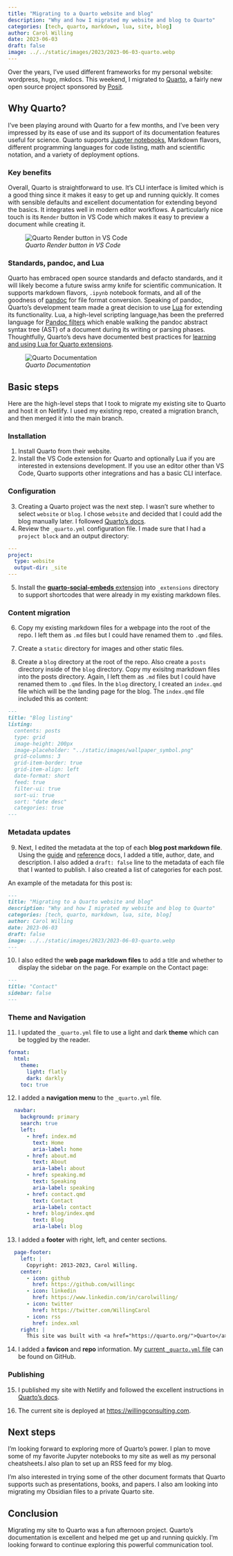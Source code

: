 ```yaml
---
title: "Migrating to a Quarto website and blog"
description: "Why and how I migrated my website and blog to Quarto"
categories: [tech, quarto, markdown, lua, site, blog]
author: Carol Willing
date: 2023-06-03
draft: false
image: ../../static/images/2023/2023-06-03-quarto.webp
---
```


Over the years, I've used different frameworks for my personal website: wordpress, hugo, mkdocs. This weekend, I migrated to [Quarto](https://quarto.org), a fairly new open source project sponsored by [Posit](https://posit.co/).

## Why Quarto?

I've been playing around with Quarto for a few months, and I've been very impressed by its ease of use and its support of its documentation features useful for science. Quarto supports [Jupyter notebooks](https://jupyter.org), Markdown flavors, different programming languages for code listing, math and scientific notation, and a variety of deployment options.

### Key benefits

Overall, Quarto is straightforward to use. It's CLI interface is limited which is a good thing since it makes it easy to get up and running quickly. It comes with sensible defaults and excellent documentation for extending beyond the basics. It integrates well in modern editor workflows. A particularly nice touch is its `Render` button in VS Code which makes it easy to preview a document while creating it.

![*Quarto Render button in VS Code*](../../static/images/2023/2023-06-03-quarto.webp)

### Standards, pandoc, and Lua

Quarto has embraced open source standards and defacto standards, and it will likely become a future swiss army knife for scientific communication. It supports markdown flavors, `.ipynb` notebook formats, and all of the goodness of [pandoc](https://pandoc.org) for file format conversion. Speaking of pandoc, Quarto's development team made a great decision to use [Lua](https://www.lua.org) for extending its functionality. Lua, a high-level scripting language,has been the preferred language for [Pandoc filters](https://pandoc.org/lua-filters.html) which enable walking the pandoc abstract syntax tree (AST) of a document during its writing or parsing phases. Thoughtfully, Quarto's devs have documented best practices for [learning and using Lua for Quarto extensions](https://quarto.org/docs/extensions/lua.html).

![*Quarto Documentation*](../../static/images/2023/2023-06-03-quarto-doc.webp)

## Basic steps

Here are the high-level steps that I took to migrate my existing site to Quarto and host it on Netlify. I used my existing repo, created a migration branch, and then merged it into the main branch.

### Installation

1. Install Quarto from their website.
2. Install the VS Code extension for Quarto and optionally Lua if you are interested in extensions development. If you use an editor other than VS Code, Quarto supports other integrations and has a basic CLI interface.

### Configuration

3. Creating a Quarto project was the next step. I wasn't sure whether to select `website` or `blog`. I chose `website` and decided that I could add the blog manually later. I followed [Quarto's docs](https://quarto.org/docs/websites/).
4. Review the `_quarto.yml` configuration file. I made sure that I had a `project block` and an output directory:

```yml
---
project:
  type: website
  output-dir: _site
---
```

5. Install the [**quarto-social-embeds** extension](https://github.com/sellorm/quarto-social-embeds) into `_extensions` directory to support shortcodes that were already in my existing markdown files.

### Content migration

6. Copy my existing markdown files for a webpage into the root of the repo. I left them as `.md` files but I could have renamed them to `.qmd` files.

7. Create a `static` directory for images and other static files.

8. Create a `blog` directory at the root of the repo. Also create a `posts` directory inside of the `blog` directory. Copy my exisitng markdown files into the posts directory. Again, I left them as `.md` files but I could have renamed them to `.qmd` files. In the `blog` directory, I created an `index.qmd` file which will be the landing page for the blog. The `index.qmd` file included this as content:

```md
---
title: "Blog listing"
listing:
  contents: posts
  type: grid
  image-height: 200px
  image-placeholder: "../static/images/wallpaper_symbol.png"
  grid-columns: 3
  grid-item-border: true
  grid-item-align: left
  date-format: short
  feed: true
  filter-ui: true
  sort-ui: true
  sort: "date desc"
  categories: true
---
```

### Metadata updates

9. Next, I edited the metadata at the top of each **blog post markdown file**. Using the [guide](https://quarto.org/docs/guide/) and [reference](https://quarto.org/docs/reference/) docs, I added a title, author, date, and description. I also added a `draft: false` line to the metadata of each file that I wanted to publish. I also created a list of categories for each post.

An example of the metadata for this post is:

```md
---
title: "Migrating to a Quarto website and blog"
description: "Why and how I migrated my website and blog to Quarto"
categories: [tech, quarto, markdown, lua, site, blog]
author: Carol Willing
date: 2023-06-03
draft: false
image: ../../static/images/2023/2023-06-03-quarto.webp
---
```

10. I also edited the **web page markdown files** to add a title and whether to display the sidebar on the page. For example on the Contact page:

```md
---
title: "Contact"
sidebar: false
---
```

### Theme and Navigation

11. I updated the `_quarto.yml` file to use a light and dark **theme** which can be toggled by the reader.

```yml
format:
  html:
    theme:
      light: flatly
      dark: darkly
    toc: true
```

12. I added a **navigation menu** to the `_quarto.yml` file.

```yml
  navbar:
    background: primary
    search: true
    left:
      - href: index.md
        text: Home
        aria-label: home
      - href: about.md
        text: About
        aria-label: about
      - href: speaking.md
        text: Speaking
        aria-label: speaking
      - href: contact.qmd
        text: Contact
        aria-label: contact
      - href: blog/index.qmd
        text: Blog
        aria-label: blog
```

13. I added a **footer** with right, left, and center sections.

```yml
  page-footer:
    left: |
      Copyright: 2013-2023, Carol Willing.
    center: 
      - icon: github
        href: https://github.com/willingc
      - icon: linkedin
        href: https://www.linkedin.com/in/carolwilling/
      - icon: twitter
        href: https://twitter.com/WillingCarol
      - icon: rss
        href: index.xml
    right: |
      This site was built with <a href="https://quarto.org/">Quarto</a>.
```

14. I added a **favicon** and **repo** information. My [current `_quarto.yml` file](https://github.com/willingc/willing-consulting-2022/blob/695f037ef5b4962bab07d7255b4d36f2602845ac/_quarto.yml) can be found on GitHub.

### Publishing

15. I published my site with Netlify and followed the excellent instructions in [Quarto's docs](https://quarto.org/docs/publishing/netlify.html).

16. The current site is deployed at [https://willingconsulting.com](https://willingconsulting.com).

## Next steps

I'm looking forward to exploring more of Quarto's power. I plan to move some of my favorite Jupyter notebooks to my site as well as my personal cheatsheets.I also plan to set up an RSS feed for my blog.

I'm also interested in trying some of the other document formats that Quarto supports such as presentations, books, and papers. I also am looking into migrating my Obsidian files to a private Quarto site.

## Conclusion

Migrating my site to Quarto was a fun afternoon project. Quarto's documentation is excellent and helped me get up and running quickly. I'm looking forward to continue exploring this powerful communication tool.
